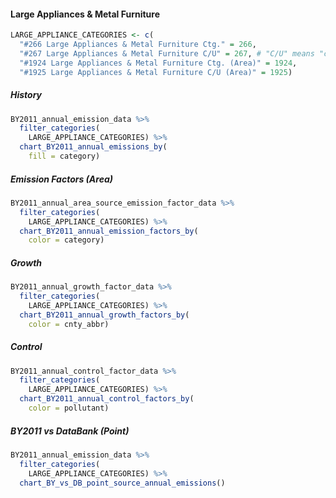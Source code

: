 #### Large Appliances & Metal Furniture {#coat-indcom-large_appliance}

```r
LARGE_APPLIANCE_CATEGORIES <- c(
  "#266 Large Appliances & Metal Furniture Ctg." = 266,
  "#267 Large Appliances & Metal Furniture C/U" = 267, # "C/U" means "cleanup solvent"
  "#1924 Large Appliances & Metal Furniture Ctg. (Area)" = 1924,
  "#1925 Large Appliances & Metal Furniture C/U (Area)" = 1925)
```

##### History {-}

```r
BY2011_annual_emission_data %>%
  filter_categories(
    LARGE_APPLIANCE_CATEGORIES) %>%
  chart_BY2011_annual_emissions_by(
    fill = category) 
```

##### Emission Factors (Area) {-}

```r
BY2011_annual_area_source_emission_factor_data %>%
  filter_categories(
    LARGE_APPLIANCE_CATEGORIES) %>%
  chart_BY2011_annual_emission_factors_by(
    color = category)
```

##### Growth {-}

```r
BY2011_annual_growth_factor_data %>%
  filter_categories(
    LARGE_APPLIANCE_CATEGORIES) %>%
  chart_BY2011_annual_growth_factors_by(
    color = cnty_abbr) 
```

##### Control {-}

```r
BY2011_annual_control_factor_data %>%
  filter_categories(
    LARGE_APPLIANCE_CATEGORIES) %>%
  chart_BY2011_annual_control_factors_by(
    color = pollutant) 
```

##### BY2011 vs DataBank (Point) {-}

```r
BY2011_annual_emission_data %>%
  filter_categories(
    LARGE_APPLIANCE_CATEGORIES) %>%
  chart_BY_vs_DB_point_source_annual_emissions()
```
